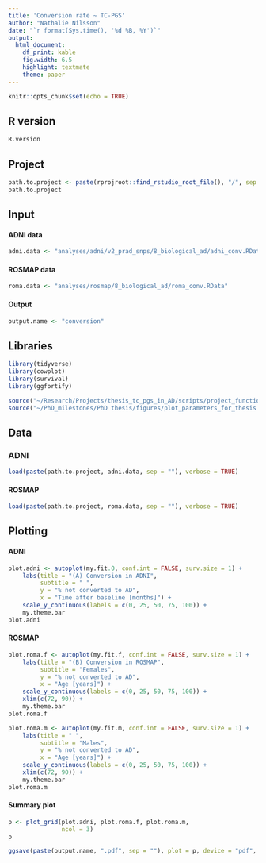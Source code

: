 ```yaml
---
title: 'Conversion rate ~ TC-PGS'
author: "Nathalie Nilsson"
date: "`r format(Sys.time(), '%d %B, %Y')`"
output: 
  html_document: 
    df_print: kable
    fig.width: 6.5
    highlight: textmate
    theme: paper
---
```


```r
knitr::opts_chunk$set(echo = TRUE)
```

## R version
```r
R.version
```

## Project
```r
path.to.project <- paste(rprojroot::find_rstudio_root_file(), "/", sep = "")
path.to.project
```

## Input

#### ADNI data
```r
adni.data <- "analyses/adni/v2_prad_snps/8_biological_ad/adni_conv.RData"
```

#### ROSMAP data
```r
roma.data <- "analyses/rosmap/8_biological_ad/roma_conv.RData"
```

#### Output
```r
output.name <- "conversion"
```

## Libraries
```r
library(tidyverse)
library(cowplot)
library(survival)
library(ggfortify)

source("~/Research/Projects/thesis_tc_pgs_in_AD/scripts/project_functions.R")
source("~/PhD_milestones/PhD thesis/figures/plot_parameters_for_thesis.R")
```

## Data

### ADNI
```r
load(paste(path.to.project, adni.data, sep = ""), verbose = TRUE)
```

#### ROSMAP
```r
load(paste(path.to.project, roma.data, sep = ""), verbose = TRUE)
```

## Plotting

#### ADNI
```r
plot.adni <- autoplot(my.fit.0, conf.int = FALSE, surv.size = 1) +
    labs(title = "(A) Conversion in ADNI", 
         subtitle = " ", 
         y = "% not converted to AD", 
         x = "Time after baseline [months]") +
    scale_y_continuous(labels = c(0, 25, 50, 75, 100)) +
    my.theme.bar
plot.adni
```

#### ROSMAP
```r
plot.roma.f <- autoplot(my.fit.f, conf.int = FALSE, surv.size = 1) +
    labs(title = "(B) Conversion in ROSMAP", 
         subtitle = "Females", 
         y = "% not converted to AD", 
         x = "Age [years]") +
    scale_y_continuous(labels = c(0, 25, 50, 75, 100)) +
    xlim(c(72, 90)) +
    my.theme.bar
plot.roma.f
```

```r
plot.roma.m <- autoplot(my.fit.m, conf.int = FALSE, surv.size = 1) +
    labs(title = " ", 
         subtitle = "Males", 
         y = "% not converted to AD", 
         x = "Age [years]") +
    scale_y_continuous(labels = c(0, 25, 50, 75, 100)) +
    xlim(c(72, 90)) +
    my.theme.bar
plot.roma.m
```

#### Summary plot
```r
p <- plot_grid(plot.adni, plot.roma.f, plot.roma.m, 
               ncol = 3)
p
```

```r
ggsave(paste(output.name, ".pdf", sep = ""), plot = p, device = "pdf", width = 7, height = 3.2)
```

